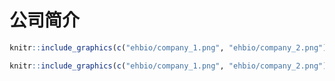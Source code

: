 # 公司简介 {#company_intro}

```r
knitr::include_graphics(c("ehbio/company_1.png", "ehbio/company_2.png"))
```

```r
knitr::include_graphics(c("ehbio/company_1.png", "ehbio/company_2.png"))
```

